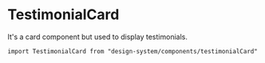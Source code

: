 

<Meta of={Stories} />

# TestimonialCard

It's a card component but used to display testimonials.

`import TestimonialCard from "design-system/components/testimonialCard"`

<Canvas of={Stories.Controls} />

<ArgTypes />
